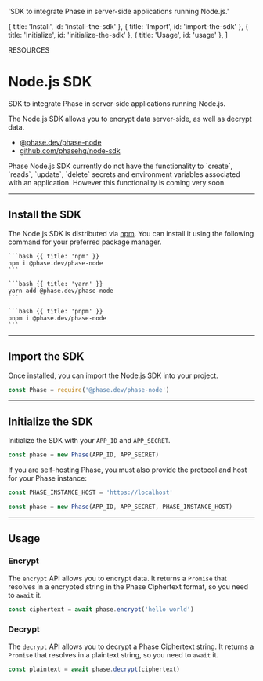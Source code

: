 
  'SDK to integrate Phase in server-side applications running Node.js.'

  { title: 'Install', id: 'install-the-sdk' },
  { title: 'Import', id: 'import-the-sdk' },
  { title: 'Initialize', id: 'initialize-the-sdk' },
  { title: 'Usage', id: 'usage' },
]

<Tag variant="small">RESOURCES</Tag>

# Node.js SDK

SDK to integrate Phase in server-side applications running Node.js.

The Node.js SDK allows you to encrypt data server-side, as well as decrypt data.

- [@phase.dev/phase-node](https://www.npmjs.com/package/@phase.dev/phase-node)
- [github.com/phasehq/node-sdk](https://github.com/phasehq/node-sdk)

<Note>
  Phase Node.js SDK currently do not have the functionality to
  `create`, `reads`, `update`, `delete` secrets and environment variables
  associated with an application. However this functionality is coming very
  soon.
</Note>

---

## Install the SDK

The Node.js SDK is distributed via [npm](https://www.npmjs.com/package/@phase.dev/phase-node). You can install it using the following command for your preferred package manager.

<CodeGroup title="Install">

    ```bash {{ title: 'npm' }}
    npm i @phase.dev/phase-node
    ```

    ```bash {{ title: 'yarn' }}
    yarn add @phase.dev/phase-node
    ```

    ```bash {{ title: 'pnpm' }}
    pnpm i @phase.dev/phase-node
    ```

</CodeGroup>

---

## Import the SDK

Once installed, you can import the Node.js SDK into your project.

```js
const Phase = require('@phase.dev/phase-node')
```

---

## Initialize the SDK

Initialize the SDK with your `APP_ID` and `APP_SECRET`.

```js
const phase = new Phase(APP_ID, APP_SECRET)
```

<Note>
If you are self-hosting Phase, you must also provide the protocol and host for your Phase instance:

```js
const PHASE_INSTANCE_HOST = 'https://localhost'

const phase = new Phase(APP_ID, APP_SECRET, PHASE_INSTANCE_HOST)
```

</Note>

---

## Usage

### Encrypt

The `encrypt` API allows you to encrypt data. It returns a `Promise` that resolves in a encrypted string in the Phase Ciphertext format, so you need to `await` it.

```js
const ciphertext = await phase.encrypt('hello world')
```

### Decrypt

The `decrypt` API allows you to decrypt a Phase Ciphertext string. It returns a `Promise` that resolves in a plaintext string, so you need to `await` it.

```js
const plaintext = await phase.decrypt(ciphertext)
```
